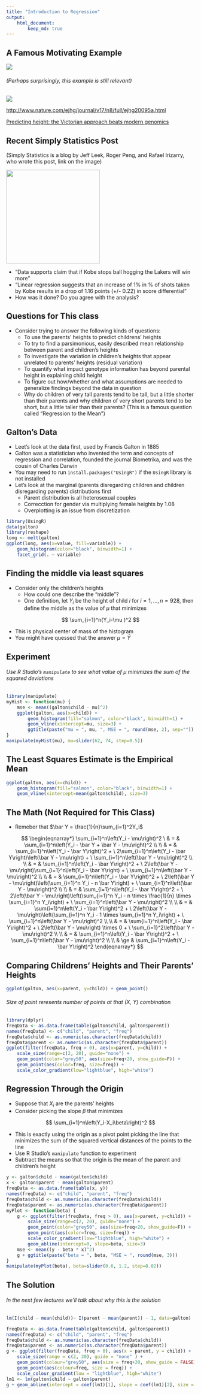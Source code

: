 ```yaml
---
title: "Introduction to Regression"
output:
    html_document:
        keep_md: true
---
```


## A Famous Motivating Example

![](galton.jpg)

###### (Perhaps surprisingly, this example is still relevant)

![](height.png)

[http://www.nature.com/ejhg/journal/v17/n8/full/ejhg20095a.html](http://www.nature.com/ejhg/journal/v17/n8/full/ejhg20095a.html)

[Predicting height: the Victorian approach beats modern genomics](http://www.wired.com/2009/03/predicting-height-the-victorian-approach-beats-modern-genomics/)

## Recent Simply Statistics Post

(Simply Statistics is a blog by Jeff Leek, Roger Peng, and Rafael Irizarry, who wrote this post, link on the image)

<a href="http://simplystatistics.org/2013/01/28/data-supports-claim-that-if-kobe-stops-ball-hogging-the-lakers-will-win-more/">
<img class=center src=http://simplystatistics.org/wp-content/uploads/2013/01/kobelakers1-1024x1024.png height=250></img>
</a>

- "Data supports claim that if Kobe stops ball hogging the Lakers will win more"
- "Linear regression suggests that an increase of 1% in % of shots taken by Kobe results in a drop of 1.16 points (+/- 0.22) in score differential"
- How was it done? Do you agree with the analysis?

## Questions for This class

- Consider trying to answer the following kinds of questions:
    - To use the parents' heights to predict childrens' heights
    - To try to find a parsimonious, easily described mean relationship between parent and children's heights
    - To investigate the variation in children's heights that appear unrelated to parents' heights (residual variation)
    - To quantify what impact genotype information has beyond parental height in explaining child height
    - To figure out how/whether and what assumptions are needed to generalize findings beyond the data in question
    - Why do children of very tall parents tend to be tall, but a little shorter than their parents and why children of very short parents tend to be short, but a little taller than their parents? (This is a famous question called "Regression to the Mean")
    
## Galton's Data

- Leet's look at the data first, used by Francis Galton in 1885
- Galton was a statistician who invented the term and concepts of regression and correlation, founded the journal Biometrika, and was the cousin of Charles Darwin
- You may need to run `install.packages("UsingR")` if the `UsingR` library is not installed
- Let's look at the marginal (parents disregarding children and children disregarding parents) distributions first
    - Parent distribution is all heterosexual couples
    - Correcction for gender via multiplying female heights by 1.08
    - Overplotting is an issue from discretization

```r
library(UsingR)
data(galton)
library(reshape)
long <- melt(galton)
ggplot(long, aes(x=value, fill=variable)) +
    geom_histogram(color="black", binwidth=1) +
    facet_grid(. ~ variable)
```

## Finding the middle via least squares

- Consider only the children's heights
    - How could one describe the "middle"?
    - One definition, let $Y_i$ be the height of child $i$ for $i = 1,...,n = 928$, then define the middle as the value of $\mu$ that minimizes
    
$$
\sum_{i=1}^n(Y_i-\mu )^2    
$$

- This is physical center of mass of the histogram
- You might have quessed that the answer $\mu =\bar Y$

## Experiment

###### Use R Studio's `manipulate` to see what value of $\mu$ minimizes the sum of the squared deviations

```r
library(manipulate)
myHist <- function(mu) {
    mse <- mean((galton$child - mu)^2)
    ggplot(galton, aes(x=child)) +
        geom_histogram(fill="salmon", color="black", binwidth=1) +
        geom_vline(xintercept=mu, size=3) +
        ggtitle(paste("mu = ", mu, ", MSE = ", round(mse, 2), sep=""))
}
manipulate(myHist(mu), mu=slider(62, 74, step=0.5))
```

## The Least Squares Estimate is the Empirical Mean

```r
ggplot(galton, aes(x=child)) +
    geom_histogram(fill="salmon", color="black", binwidth=1) +
    geom_vline(xintercept=mean(galton$child), size=3)
```

## The Math (Not Required for This Class)

- Remeber that $\bar Y = \frac{1}{n}\sum_{i=1}^2Y_i$

$$
\begin{eqnarray*}
\sum_{i=1}^n\left(Y_i - \mu\right)^2 \
& = & \sum_{i=1}^n\left(Y_i - \bar Y + \bar Y - \mu\right)^2 \\
\\
& = & \sum_{i=1}^n\left(Y_i - \bar Y\right)^2 + \
2\sum_{i=1}^n\left(Y_i - \bar Y\right)\left(\bar Y - \mu\right) + \
\sum_{i=1}^n\left(\bar Y - \mu\right)^2 \\
\\
& = & \sum_{i=1}^n\left(Y_i - \bar Y\right)^2 + \
2\left(\bar Y - \mu\right)\sum_{i=1}^n\left(Y_i - \bar Y\right) + \
\sum_{i=1}^n\left(\bar Y - \mu\right)^2 \\
\\
& = & \sum_{i=1}^n\left(Y_i - \bar Y\right)^2 + \
2\left(\bar Y - \mu\right)\left(\sum_{i=1}^n Y_i - n \bar Y\right) + \
\sum_{i=1}^n\left(\bar Y - \mu\right)^2 \\
\\
& = & \sum_{i=1}^n\left(Y_i - \bar Y\right)^2 + \
2\left(\bar Y - \mu\right)\left(\sum_{i=1}^n Y_i - n \times \frac{1}{n} \times \sum_{i=1}^n Y_i\right) + \
\sum_{i=1}^n\left(\bar Y - \mu\right)^2 \\
\\
& = & \sum{i=1}^n\left(Y_i - \bar Y\right)^2 + \
2\left(\bar Y - \mu\right)\left(\sum_{i=1}^n Y_i - 1 \times \sum_{i=1}^n Y_i\right) + \
\sum_{i=1}^n\left(\bar Y - \mu\right)^2 \\
\\
& = & \sum{i=1}^n\left(Y_i - \bar Y\right)^2 + \
2\left(\bar Y - \mu\right) \times 0 + \
\sum_{i=1}^2\left(\bar Y - \mu\right)^2 \\
\\
& = & \sum_{i=1}^n\left(Y_i - \bar Y\right)^2 + \
\sum_{i=1}^n\left(\bar Y - \mu\right)^2 \\
\\
& \ge & \sum_{i=1}^n\left(Y_i - \bar Y\right)^2
\end{eqnarray*}
$$

## Comparing Childrens' Heights and Their Parents' Heights

```r
ggplot(galton, aes(x=parent, y=child)) + geom_point()
```

###### Size of point reresents number of points at that (X, Y) combination

```r
library(dplyr)
freqData <- as.data.frame(table(galton$child, galton$parent))
names(freqData) <- c("child", "parent", "freq")
freqData$child <- as.numeric(as.character(freqData$child))
freqData$parent <- as.numeric(as.character(freqData$parent))
ggplot(filter(freqData, freq > 0), aes(x=parent, y=child)) +
    scale_size(range=c(2, 20), guide="none") +
    geom_point(color="grey50", aes(size=freq+20, show_guide=F)) +
    geom_point(aes(color=freq, size=freq)) +
    scale_color_gradient(low="lightblue", high="white")
```

## Regression Through the Origin

- Suppose that $X_i$ are the parents' heights
- Consider picking the slope $\beta$ that minimizes

$$
\sum_{i=1}^n\left(Y_i-X_i\beta\right)^2
$$

- This is exactly using the origin as a pivot point picking the line that minimizes the sum of the squared vertical distances of the points to the line
- Use R Studio's `manipulate` function to experiment
- Subtract the means so that the origin is the mean of the parent and children's height

```r
y <- galton$child - mean(galton$child)
x <- galton$parent - mean(galton$parent)
freqData <- as.data.frame(table(x, y))
names(freqData) <- c("child", "parent", "freq")
freqData$child <- as.numeric(as.character(freqData$child))
freqData$parent <- as.numeric(as.character(freqData$parent))
myPlot <- function(beta) {
    g <- ggplot(filter(freqData, freq > 0), aes(x=parent, y=child)) +
        scale_size(range=c(2, 20), guide="none") +
        geom_point(color="grey50", aes(size=freq+20, show_guide=F)) +
        geom_point(aes(color=freq, size=freq)) +
        scale_color_gradient(low="lightblue", high="white") +
        geom_abline(intercept=0, slope=beta, size=3)
    mse <- mean((y - beta * x)^2)
    g + ggtitle(paste("beta = ", beta, "MSE = ", round(mse, 3)))
}
manipulate(myPlot(beta), beta=slider(0.6, 1.2, step=0.02))
```

## The Solution

###### In the next few lectures we'll talk about why this is the solution

```r
lm(I(child - mean(child))~ I(parent - mean(parent)) - 1, data=galton)
```

```r
freqData <- as.data.frame(table(galton$child, galton$parent))
names(freqData) <- c("child", "parent", "freq")
freqData$child <- as.numeric(as.character(freqData$child))
freqData$parent <- as.numeric(as.character(freqData$parent))
g <- ggplot(filter(freqData, freq > 0), aes(x = parent, y = child)) + 
    scale_size(range = c(2, 20), guide = "none" ) +
    geom_point(colour="grey50", aes(size = freq+20, show_guide = FALSE)) +
    geom_point(aes(colour=freq, size = freq)) +
    scale_colour_gradient(low = "lightblue", high="white")                    
lm1 <- lm(galton$child ~ galton$parent)
g + geom_abline(intercept = coef(lm1)[1], slope = coef(lm1)[2], size = 3, colour = grey(.5))
```